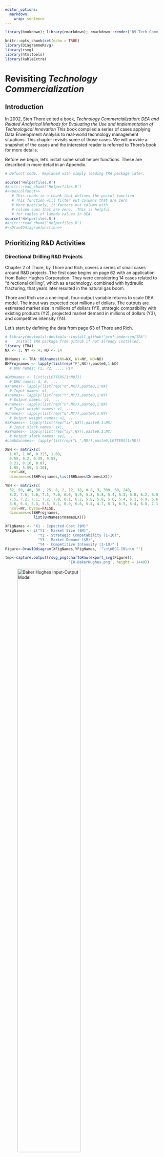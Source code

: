 ```yaml
---
editor_options: 
  markdown: 
    wrap: sentence
---
```


```r
library(bookdown); library(rmarkdown); rmarkdown::render("09-Tech_Comm_Apps.Rmd", "pdf_book")
```

```r
knitr::opts_chunk$set(echo = TRUE)
library(DiagrammeRsvg)
library(rsvg)
library(htmltools)
library(kableExtra)
```

# Revisiting *Technology Commercialization*

## Introduction

In 2002, Sten Thore edited a book, *Technology Commercialization: DEA and Related Analytical Methods for Evaluating the Use and Implementation of Technological Innovation* This book compiled a series of cases applying Data Envelopment Analysis to real-world technology management situations.
This chapter revisits some of those cases.
We will provide a snapshot of the cases and the interested reader is referred to Thore's book for more details.

Before we begin, let's install some small helper functions.
These are described in more detail in an Appendix.

```r
# Defunct code.  Replaced with simply loading TRA package later.

source('Helperfiles.R')
#knitr::read_chunk('Helperfiles.R')
#<<poscolfunct>>   
   # This reads in a chunk that defines the poscol function
   # This function will filter out columns that are zero
   # More precisely, it factors out column with
   # column sums that are zero.  This is helpful
   # for tables of lambda values in DEA.
source('Helperfiles.R')
#knitr::read_chunk('Helperfiles.R')
#<<DrawIOdiagramfunction>>   
```

## Prioritizing R&D Activities

### Directional Drilling R&D Projects

Chapter 2 of Thore, by Thore and Rich, covers a series of small cases around R&D projects.
The first case begins on page 62 with an application from Baker Hughes Corporation.
They were considering 14 cases related to "directional drilling", which as a technology, combined with hydraulic fracturing, that years later resulted in the natural gas boom.

Thore and Rich use a one-input, four-output variable returns to scale DEA model.
The input was expected cost millions of dollars.
The outputs are estimated market size in millions of dollars (Y1), strategic compatibility with existing products (Y2), projected market demand in millions of dollars (Y3), and competitive intensity (Y4).

Let's start by defining the data from page 63 of Thore and Rich.

```r
# library(devtools);devtools::install_github("prof-anderson/TRA")
#    Install TRA package from github if not already installed.
library (TRA)
NX <- 1; NY <- 4; ND <- 14

BHNames <- TRA::DEAnames(NX=NX, NY=NY, ND=ND)
BHProjnames <- lapply(list(rep("P",NX)),paste0,1:ND)
  # DMU names: P1, P2, ..., P14

#DMUnames <- list(c(LETTERS[1:ND]))               
  # DMU names: A, B, ...
#Xnames<- lapply(list(rep("X",NX)),paste0,1:NX)   
  # Input names: x1, ...
#Ynames<- lapply(list(rep("Y",NY)),paste0,1:NY)   
  # Output names: y1, ...
#Vnames<- lapply(list(rep("v",NX)),paste0,1:NX)   
  # Input weight names: v1, ...
#Unames<- lapply(list(rep("u",NY)),paste0,1:NY)   
  # Output weight names: u1, ...
#SXnames<- lapply(list(rep("sx",NX)),paste0,1:NX) 
  # Input slack names: sx1, ...
#SYnames<- lapply(list(rep("sy",NY)),paste0,1:NY) 
  # Output slack names: sy1, ...
#Lambdanames<- lapply(list(rep("L_",ND)),paste0,LETTERS[1:ND])

XBH <- matrix(c(
  1.07, 1.06, 0.325, 1.60, 
  0.55, 0.2, 0.35, 0.53, 
  0.21, 0.16, 0.07, 
  1.95, 5.59, 3.10),
  ncol=NX,
  dimnames=c(BHProjnames,list(BHNames$XnamesLX)))

YBH <- matrix(c(
  32, 50, 40, 30 , 25, 8, 2, 12, 10, 0.8, 3, 300, 60, 240, 
  8.2, 7.6, 7.6, 7.1, 7.0, 6.0, 5.9, 5.8, 5.8, 5.4, 5.3, 6.8, 6.2, 6.5, 
  7.5, 7.2, 7.1, 7.2, 7.0, 6.1, 6.2, 5.8, 5.8, 5.6, 5.4, 6.1, 6.9, 6.6, 
  8.0, 6.4, 5.3, 5.5, 5.1, 6.9, 6.6, 5.4, 4.7, 6.1, 6.5, 6.4, 6.8, 7.1),
  ncol=NY, byrow=FALSE,
  dimnames=c(BHProjnames,
             list(BHNames$YnamesLX)))

XFigNames <- "X1 - Expected Cost ($M)"
YFigNames <- c("Y1 - Market Size ($M)", 
               "Y2 - Strategic Compatability (1-10)", 
               "Y3 - Market Demand ($M)", 
               "Y4 - Competitive Intensity (1-10)" )
Figure<-DrawIOdiagram(XFigNames,YFigNames, '"\n\nBCC-IO\n\n "')  

tmp<-capture.output(rsvg_png(charToRaw(export_svg(Figure)),
                             'IO-BakerHughes.png', height = 1440))
```

![Baker Hughes Input-Output Model](IO-BakerHughes.png){#fig:IO-BakerHughes width="70%"}

```r
kbl (cbind(XBH,YBH), 
     caption="Data for Baker Hughes Corporation case.", 
     booktabs = T, escape=F)  |>
  kable_styling(latex_options = c("HOLD_position"))
```

Now, let's run DEA. Feel free to pick a package. We explored some packages in chapter 8. For now, let's try the `MultiplierDEA` package. Let's look over the results.

```r
library(MultiplierDEA)

resBH<-DeaMultiplierModel(XBH, YBH,
                          rts = "vrs", orientation="input")

# Rename some of the results row and column labels
dimnames(resBH$Efficiency)<-c(BHProjnames,"$\\theta^{VRS}$")

#dimnames(resBH$Lambda)<-c(Lambdanames,Lambdanames)
dimnames(resBH$Lambda)<-c(list(BHNames$LambdanamesbynumberLX),
                          list(BHNames$LambdanamesbynumberLX))
#dimnames(resBH$vx)<-c(DMUnames,Xnames)
#dimnames(resBH$uy)<-c(DMUnames,Ynames)
dimnames(resBH$vx)<-c(BHProjnames,list(BHNames$VnamesLX))
dimnames(resBH$uy)<-c(BHProjnames,list(BHNames$UnamesLX))

kbl (poscol(cbind(resBH$Efficiency, resBH$Lambda),cutoff=0.0000001),
     caption = "Envelopment results for Baker Hughes Corporation analysis.", 
     booktabs = T, digits = 4, escape=F)|>
  kable_styling(latex_options = c("HOLD_position"))
```

The results are consistent with those reported in Sten and Thore.
Note that projects (DMUs) A, C, and F are efficient and all other projects use those three projects in setting their own targets of performance as denoted by non-zero values of lambda.

Now, let's look at the other side of the analysis - the multiplier model.

```r
kbl (cbind(resBH$Efficiency,resBH$vx,resBH$uy), 
     caption="Weights for Baker Hughes Corporation analysis.", 
     booktabs = T, digits = 4, escape=F)|>
  kable_styling(latex_options = c("HOLD_position"))
```

The envelopment and multiplier results are intricately related by \index{Dual values} duality.
In this case, we can see that certain outputs are "ignored" by certain projects by placing a zero weight on that output.
This is perfectly permissible in a DEA study when we don't know the relative value outputs and is why we refer to DEA scores as technical efficiency or relative efficiency.
On the other hand, if we had more information on relative values of outputs that could or should be incorporated, this can be done.
The impact is that it would generally decrease the scores of some (but not necessarily all) projects (DMUs) whose original results violate these restrictions.
The efficiency scores match those reported by Thore and Rich but they didn't examine the output weights.
A lot of discussion could be had about relative weights.
We will leave that to the interested reader to pontificate upon.

## NASA Aeronautical Projects

The next case in the book was comparing NASA aeronautics projects.

```r
XFigNames <- "X1 Cost ($M)"
YFigNames <- c("Y1 - Expected Income ($M)", 
               "Y2 - Priority (1-10)", 
               "Y3 - Expected Jobs ($M)")
Figure<-DrawIOdiagram(XFigNames,YFigNames, '"\n\nBCC-IO\n\n "')  

tmp<-capture.output(rsvg_png(charToRaw(export_svg(Figure)),
                             'IO-NASA.png', height = 1440))
```
![NASA Project Input-Output Model](IO-NASA.png){#fig:IO-NASA width="70%"}

```r
NASAprojnames<-list(c("A1", "A2", "A3", "A4", "A5", "A6",
                  "B1", "B2", "B3", "B4", "C1", "C2", "C3",
                  "D1", "E1", "E2", "E3", "E4"))
NASANames <- TRA::DEAnames(NX=1, NY=3, ND=18)
XNASA <- matrix(c(15.5, 23.0, 39.5, 80.0, 14.5, 13.5, 
                  30.0, 220.0, 180.0, 980.0, 1050.0, 15.0, 40.0,
                  5.5, 110.0, 350.0, 350.0, 110.0),
                  ncol=1, byrow = FALSE,
                  dimnames=c(NASAprojnames, list(NASANames$XnamesLX)))

YNASA <- matrix(c(
  1.8, 2.7, 2.7, 9.0, 1.35, 2.25, 9.6, 16.0, 6.8, 25.2, 20.7, 4.5, 19.8, 0.75,
   0, 0, 0, 0, 7.0, 7.0, 7.0, 7.0, 7.0, 7.0, 8.0, 10.0, 10.0, 9.0, 6.0, 6.0, 6.0, 10.0,
   8.0, 8.0, 8.0, 8.0,18.0, 45.0, 7.2, 108.0, 6.3, 40.5, 240.0, 160, 64.0, 560.0, 
  1170.0, 18.0, 544.5, 1.0, 0, 0, 0, 0),
                  ncol=3, byrow = FALSE,
  dimnames=c(NASAprojnames, list(NASANames$YnamesLX)))
```

Now that we have entered the data, let's run an input-oriented, variable returns-to-scale (BCC-IO) analysis.

```r
resNASA<-DeaMultiplierModel(XNASA, YNASA, 
                            rts = "vrs", orientation="input")
kbl (cbind(XNASA,YNASA,resNASA$Efficiency), 
     booktabs = T, digits = 4, escape=F) |>
  kable_styling(latex_options = c("HOLD_position"))

```

Again, the results match those of Thore and Rich.
Their discussion of results emphasized the comparison of projects to each other by looking at the lambda values to see how the targets of comparison were made.

```r
resNASA<-DeaMultiplierModel(XNASA,YNASA,
                            rts = "vrs", orientation="input")

kbl (poscol(cbind(resNASA$Efficiency,resNASA$Lambda), cutoff=0.00001), 
     booktabs = T, digits = 4, align = 'c', 
       caption="Envelopment Model Results for NASA projects.") |>
  kable_styling(latex_options = c("HOLD_position"))
```

## University Technology Transfer

Let's examine the case of technology transfer success from university research by revisiting [@AndersonMeasuringefficiencyuniversity2007]. This paper used data from the Association of University Technology Managers, AUTM, and their 2004 survey. This dataset is available from the `TRA` package.

```r
#Define printable names to be used as appropriate
ynames_printable<-c("Licensing Income\n($M)", 
                    "Licenses and \n Options Executed",
                    "Startup Companies",
                    "US Patents Filed",
                    "US Patents Issued")
xnames_printable<-c("Total Research\n Spending ($M)")

Figure <- DrawIOdiagram (xnames_printable, 
                         ynames_printable, 
                         '"\n\nUniversity\nTechnology\nTransfer\n\n\n"')
tmp<-capture.output(rsvg_png(
  charToRaw(export_svg(Figure)),
  'images/DEA_Univ_IO.PNG'))
knitr::include_graphics(
  "images/DEA_Univ_IO.PNG")
```

```r
head(TRA::univ_lic_2007)
#univ_lic_2007 <- read_csv("univ_lic_2007.csv", show_col_types=FALSE)

kbl (TRA::univ_lic_2007, 
     booktabs = T, digits = 3, align = 'c', 
       caption="University Technology Transfer Data") |>
  kable_styling(latex_options = c("HOLD_position", "scale_down"))

```

Now let's prepare the data for the analysis.  

```r
xdata <- as.matrix(univ_lic_2007 [,7])
rownames(xdata)<-as.matrix(univ_lic_2007[,1])

ydata <- as.matrix(univ_lic_2007 [,2:6])
rownames(ydata)<-as.matrix(univ_lic_2007[,1])

Xnames <- colnames(xdata)
Ynames <- colnames(ydata)
DMUnames <-list(as.matrix(univ_lic_2007[,1]))

dimnames(xdata)              <- c(DMUnames,Xnames)
colnames(ydata)              <- Ynames

ND <- nrow(xdata)  # Number of DMUs (universities)
NX <- ncol(xdata)  # Number of inputs (just 1 in this case)
NY <- ncol(ydata)  # Number of outputs

res.efficiency <- matrix(rep(-1.0, ND), nrow=ND, ncol=1)
res.lambda     <- matrix(rep(-1.0, ND^2), nrow=ND,ncol=ND)
dimnames(res.efficiency) <- c(DMUnames,"CCR-IO")
dimnames(res.lambda)     <- c(DMUnames,DMUnames)

```

As usual in DEA study, decisions need to be made about orientation and returns to scale.  Let's run  both input-orientation and output-orientations for both CRS and VRS.  In addition, two of the outputs are strongly related - patents applied for and patents issued. Applying for a patent merely implies the idea has sufficient value worth investing the time and effort to  file paperwork. An issued patent is certainly more valuable. Therefore, we will incorporate a weight restricted model that imposes a weight restriction that an issued patent is worth at least five times that of an applied for patent.   

We will again use the `MultiplierDEA` package.  Let's use a series of models:

- Input-oriented, constant returns to scale model
- Output-oriented, constant returns to scale model
- Input-oriented, variable returns to scale model
- Output-oriented, variable returns to scale model
- Weight restricted Input-oriented, variable returns to scale model
- Weight restricted Output-oriented, variable returns to scale model

$$
 \begin{split}
 \begin{aligned}
    \ & u_{\text{Patents Issued}} \geq 5 \cdot u_{\text{Patents Applied for}}\\
   \ & 5 \leq \frac{u_{\text{Patents Issued}}} {u_{\text{Patents Applied for}}} \leq \infty \\
  \end{aligned}
  \end{split}
  (\#eq:Ch9PatentWeightRestrictions)
$$

```r
library(MultiplierDEA)
PatentWR<-data.frame(lower = c(5.0), 
                      numerator = c("US Patents Issued"), 
                      denominator = c("US Patents Filed"), 
                      upper = c(NaN))

univiocrs<-DeaMultiplierModel (xdata, ydata, 
                               rts="CRS", orientation="input")
univoocrs<-DeaMultiplierModel (xdata, ydata, 
                               rts="CRS", orientation="output")
univiovrs<-DeaMultiplierModel (xdata, ydata, 
                               rts="VRS", orientation="input")
univoovrs<-DeaMultiplierModel (xdata,ydata, 
                               rts="VRS", orientation="output")
univiovrswr<-DeaMultiplierModel (xdata, ydata, 
                               rts="VRS", orientation="input",
                               PatentWR)
univoovrswr<-DeaMultiplierModel (xdata, ydata, 
                               rts="VRS", orientation="output", 
                               PatentWR)
```


```r
univcollect <- cbind(univiocrs$Efficiency, univoocrs$Efficiency, 
                     univiovrs$Efficiency, univoovrs$Efficiency, 
                     univiovrswr$Efficiency, univiovrswr$Efficiency) 
colnames (univcollect) <- c("$\\theta^{IO,CRS}$", "$\\theta^{OO,CRS}$", 
                            "$\\theta^{IO,VRS}$", "$\\theta^{OO,VRS}$", 
                            "$\\theta^{IO,VRS,WR}$", "$\\theta^{OO,VRS,WR}$")
kbl (univcollect, 
     booktabs = T, digits = 4, align = 'c', escape=F,
       caption="University Technology Collected Results") |>
  kable_styling(latex_options = c("HOLD_position", "scale_down"))
```


```r
corrtemp <- rbind( cor(univcollect, method="pearson"), cor(univcollect, method="spearman"))

```


```r
kbl(corrtemp, booktabs=T, escape=F,
    caption="Correlations between Various Models of University Technology Transfer") |>
       pack_rows ("Pearson Correlation", 1, 6) |>
       pack_rows ("Spearman Rank Correlation", 7, 12)  |>
    kable_styling(latex_options = c("HOLD_position", "scale_down"))
```

## Possible to-Do Items for this Chapter

-   More data sets and cases=
-   Perhaps fix naming of outputs in first case to be P1, P2,... rather than A, B, C,... to match Thore
-   Perhaps generalize naming of projects for NASA case to match Thore
-   Create helper function for names to pass numbers of DMUs, inputs, outputs, and output naming objects
-   Define \# of digits for tables

## To-Do Items for Packages (some for later)

-   Add data sets to package(s)
-   Naming of results to reflect lambdas, etc.
